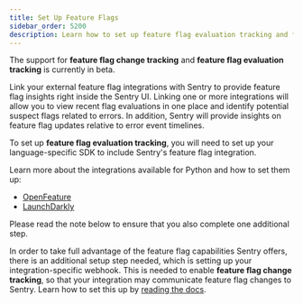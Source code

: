 ```yaml
---
title: Set Up Feature Flags
sidebar_order: 5200
description: Learn how to set up feature flag evaluation tracking and feature flag change tracking.
---
```


<Alert level="info" title="Currently in Beta">

The support for **feature flag change tracking** and **feature flag evaluation tracking** is currently in beta.

</Alert>

Link your external feature flag integrations with Sentry to provide feature flag insights right inside the Sentry UI. Linking one or more integrations will allow you to view recent flag evaluations in one place and identify potential suspect flags related to errors. In addition, Sentry will provide insights on feature flag updates relative to error event timelines.

To set up **feature flag evaluation tracking**, you will need to set up your language-specific SDK to include Sentry's feature flag integration. 

Learn more about the integrations available for Python and how to set them up:
- [OpenFeature](/platforms/python/integrations/openfeature/)
- [LaunchDarkly](/platforms/python/integrations/launchdarkly/)

Please read the note below to ensure that you also complete one additional step.

<Alert level="warning" title="Note">

In order to take full advantage of the feature flag capabilities Sentry offers, there is an additional setup step needed, which is setting up your integration-specific webhook. This is needed to enable **feature flag change tracking**, so that your integration may communicate feature flag changes to Sentry. Learn how to set this up by [reading the docs](/product/explore/feature-flags/#set-up-your-integration-specific-webhook). 

</Alert>